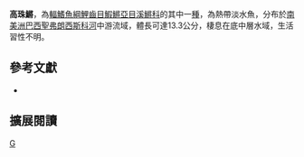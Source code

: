 {{Speciesbox 
| taxon = Cynolebias altus
| status = NE
| status_system = IUCN3.1
| authority = [[Costa|Costa]], 2001
| synonyms = 
}}
'''高珠鱂'''，為[[輻鰭魚綱|輻鰭魚綱]][[鯉齒目|鯉齒目]][[鰕鱂亞目|鰕鱂亞目]][[溪鱂科|溪鱂科]]的其中一[[種|種]]，為熱帶淡水魚，分布於[[南美洲|南美洲]][[巴西|巴西]][[聖弗朗西斯科河|聖弗朗西斯科河]]中游流域，體長可達13.3公分，棲息在底中層水域，生活習性不明。

== 參考文獻 ==
*{{FishBase_species|genus=Cynolebias|species=altus|year=2014|month=8}}

== 擴展閱讀 ==
{{refbegin}}
{{wikispecies-inline|Cynolebias altus|高珠鱂}}
{{refend}}
{{Taxonbar|from=Q6423526}}

[[Category:珠鱂屬|G]]


{{魚類小作品}}